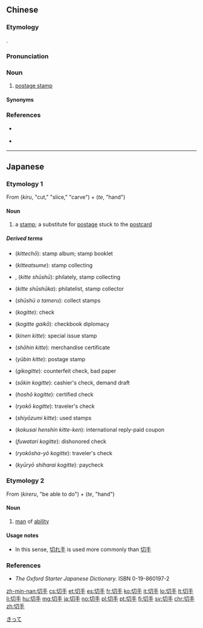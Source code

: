 ==Chinese==
{{zh-forms}}

===Etymology===
{{bor|zh|ja|-}} {{ja-r|切手|きって}}.

===Pronunciation===
{{zh-pron
|mn=tw:khit-teh/tw:chhiat-chhiú
|mn_note=khit-teh - from Japanese pronunciation
|h=pfs=khit-té
|h_note=khit-té - from Japanese pronunciation
|cat=n
}}

===Noun===
{{zh-noun}}

# {{lb|zh|Taiwanese Min Nan and Hakka}} [[postage stamp]]

====Synonyms====
{{zh-dial|郵票}}

===References===
*{{qualifier|Min Nan}} {{thcwd|627}}
*{{qualifier|Min Nan}} {{thcwd|31069}}

----

==Japanese==
{{ja-kanjitab|き|k1=きっ|て|yomi=irr|sort=きって}}

===Etymology 1===
From {{m|ja|切る|sc=Jpan}} (''kiru'', "cut," "slice," "carve") + {{m|ja|手|sc=Jpan}} (''te'', "hand")

====Noun====
{{ja-noun|きって}}

# a [[stamp]]; a substitute for [[postage]] stuck to the [[postcard]]

=====Derived terms=====
{{top2}}
* {{l|ja|切手帳}} (''kittechō''): stamp album; stamp booklet
* {{l|ja|切手集め}} (''kitteatsume''): stamp collecting
* {{l|ja|切手蒐集}}, {{l|ja|切手収集}} (''kitte shūshū''): philately, stamp collecting
* {{l|ja|切手収集家}} (''kitte shūshūka''): philatelist, stamp collector
* {{l|ja|切手を溜める}} (''shūshū o tameru''): collect stamps
* {{l|ja|小切手}} (''kogitte''): check
* {{l|ja|小切手外交}} (''kogitte gaikō''): checkbook diplomacy
* {{l|ja|記念切手}} (''kinen kitte''): special issue stamp
* {{l|ja|商品切手}} (''shōhin kitte''): merchandise certificate
* {{l|ja|郵便切手}} (''yūbin kitte''): postage stamp
{{mid2}}
* {{l|ja|偽小切手}} (''gikogitte''): counterfeit check, bad paper
* {{l|ja|送金小切手}} (''sōkin kogitte''): cashier's check, demand draft
* {{l|ja|保証小切手}} (''hoshō kogitte''): certified check
* {{l|ja|旅行小切手}} (''ryokō kogitte''): traveler's check
* {{l|ja|使用済み切手}} (''shiyōzumi kitte''): used stamps
* {{l|ja|国際返信切手券}} (''kokusai henshin kitte-ken''): international reply-paid coupon
* {{l|ja|不渡り小切手}} (''fuwatari kogitte''): dishonored check
* {{l|ja|旅行者用小切手}} (''ryokōsha-yō kogitte''): traveler's check
* {{l|ja|給料支払小切手}} (''kyūryō shiharai kogitte''): paycheck
{{bottom}}

===Etymology 2===
From {{m|ja|切れる|sc=Jpan}} (''kireru'', "be able to do") + {{m|ja|手|sc=Jpan}} (''te'', "hand")

====Noun====
{{ja-noun|きれて}}

# [[man]] of [[ability]]

====Usage notes====
* In this sense, [[切れ手]] is used more commonly than [[切手]]

===References===
* ''The Oxford Starter Japanese Dictionary.'' ISBN 0-19-860197-2

[[Category:Japanese basic words|きって]]

[[zh-min-nan:切手]]
[[cs:切手]]
[[et:切手]]
[[es:切手]]
[[fr:切手]]
[[ko:切手]]
[[it:切手]]
[[lo:切手]]
[[lt:切手]]
[[li:切手]]
[[hu:切手]]
[[mg:切手]]
[[ja:切手]]
[[no:切手]]
[[pl:切手]]
[[pt:切手]]
[[fi:切手]]
[[sv:切手]]
[[chr:切手]]
[[zh:切手]]